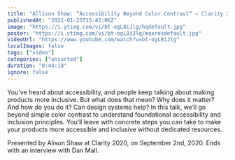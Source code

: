 ```yaml
---
title: "Allison Shaw: “Accessibility Beyond Color Contrast” — Clarity 2020"
publishedAt: "2021-01-25T15:42:06Z"
image: "https://i.ytimg.com/vi/bt-ogL8iJlg/hqdefault.jpg"
poster: "https://i.ytimg.com/vi/bt-ogL8iJlg/maxresdefault.jpg"
videoUrl: "https://www.youtube.com/watch?v=bt-ogL8iJlg"
localImages: false
tags: ["video"]
categories: ["unsorted"]
duration: "0:44:18"
ignore: false
---
```

You've heard about accessibility, and people keep talking about making products more inclusive. But what does that mean? Why does it matter? And how do you do it? Can design systems help? In this talk, we’ll go beyond simple color contrast to understand foundational accessibility and inclusion principles. You’ll leave with concrete steps you can take to make your products more accessible and inclusive without dedicated resources.

Presented by Alison Shaw at Clarity 2020, on September 2nd, 2020. Ends with an interview with Dan Mall.
